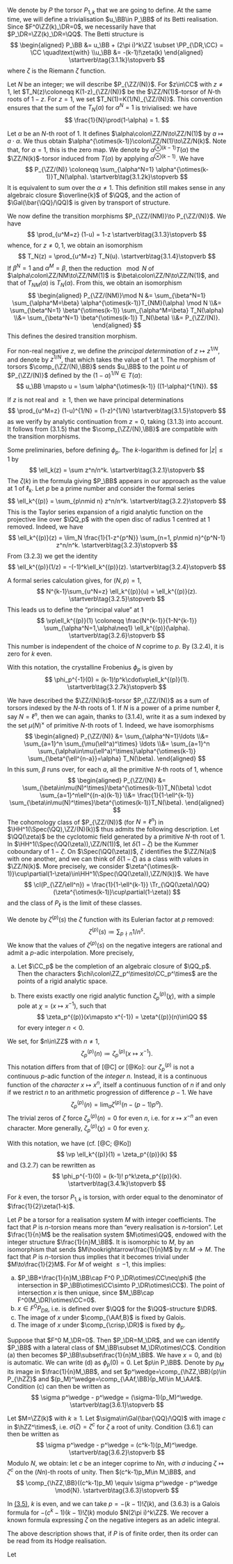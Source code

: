 ::: {.rmenv #chunk-3.1 title="3.1" latex="{3.1}"}
We denote by $P$ the torsor $P_{1,k}$ that we are going to define.
At the same time, we will define a trivialisation $u_\BB\in P_\BB$ of its Betti realisation.
Since $F^0\ZZ(k)_\DR=0$, we necessarily have that $P_\DR=\ZZ(k)_\DR=\QQ$.
The Betti structure is
$$
  \begin{aligned}
    P_\BB
    &= u_\BB + (2\pi i)^k\ZZ \subset \PP_{\DR,\CC} = \CC
    \quad\text{with}
  \\u_\BB
    &= -(k-1)!\zeta(k)
  \end{aligned}
\startverb\tag{3.1.1k}\stopverb
$$
where $\zeta$ is the Riemann $\zeta$ function.

Let $N$ be an integer; we will describe $P_{\ZZ/(N)}$.
For $z\in\CC$ with $z\neq1$, let $T_N(z)\coloneqq K(1-z)_{\ZZ/(N)}$ be the $\ZZ/N(1)$-torsor of $N$-th roots of $1-z$.
For $z=1$, we set $T_N(1)=K(1/N)_{\ZZ/(N)}$.
This convention ensures that the sum of the $T_N(\alpha)$ for $\alpha^N=1$ is trivialised: we have
$$
  \frac{1}{N}\prod(1-\alpha)
  = 1.
$$

Let $\alpha$ be an $N$-th root of $1$.
It defines $\alpha\colon\ZZ/N\to\ZZ/N(1)$ by $a\mapsto a\cdot\alpha$.
We thus obtain $\alpha^{\otimes(k-1)}\colon\ZZ/N(1)\to\ZZ/N(k)$.
Note that, for $\alpha=1$, this is the zero map.
We denote by $\alpha^{\otimes(k-1)}T(\alpha)$ the $\ZZ/N(k)$-torsor induced from $T(\alpha)$ by applying $\alpha^{\otimes(k-1)}$.
We have
$$
  P_{\ZZ/(N)}
  \coloneqq \sum_{\alpha^N=1} \alpha^{\otimes(k-1)}T_N(\alpha).
\startverb\tag{3.1.2k}\stopverb
$$
\oldpage{113}It is equivalent to sum over the $\alpha\neq1$.
This definition still makes sense in any algebraic closure $\overline{k}$ of $\QQ$, and the action of $\Gal(\bar{\QQ}/\QQ)$ is given by transport of structure.

We now define the transition morphisms $P_{\ZZ/(NM)}\to P_{\ZZ/(N)}$.
We have
$$
  \prod_{u^M=z} (1-u)
  = 1-z
\startverb\tag{3.1.3}\stopverb
$$
whence, for $z\neq0,1$, we obtain an isomorphism
$$
  T_N(z)
  = \prod_{u^M=z} T_N(u).
\startverb\tag{3.1.4}\stopverb
$$
If $\beta^N=1$ and $\alpha^M=\beta$, then the reduction $\mod N$ of $\alpha\colon\ZZ/NM\to\ZZ/NM(1)$ is $\beta\colon\ZZ/N\to\ZZ/N(1)$, and that of $T_{NM}(\alpha)$ is $T_N(\alpha)$.
From this, we obtain an isomorphism
$$
  \begin{aligned}
    P_{\ZZ/(NM)}\mod N
    &= \sum_{\beta^N=1} \sum_{\alpha^M=\beta} \alpha^{\otimes(k-1)}T_{NM}(\alpha) \mod N
  \\&= \sum_{\beta^N=1} \beta^{\otimes(k-1)} \sum_{\alpha^M=\beta} T_N(\alpha)
  \\&= \sum_{\beta^N=1} \beta^{\otimes(k-1)} T_N(\beta)
  \\&= P_{\ZZ/(N)}.
  \end{aligned}
$$
This defines the desired transition morphism.

For non-real negative $z$, we define the *principal determination* of $z\mapsto z^{1/N}$, and denote by $z^{1/N}$, that which takes the value of $1$ at $1$.
The morphism of torsors $\comp_{\ZZ/(N),\BB}$ sends $u_\BB$ to the point $u$ of $P_{\ZZ/(N)}$ defined by the $(1-\alpha)^{1/N}\in T(\alpha)$:
$$
  u_\BB
  \mapsto u
  = \sum \alpha^{\otimes(k-1)} ((1-\alpha)^{1/N}).
$$

If $z$ is not real and $\geqslant1$, then we have principal determinations
$$
  \prod_{u^M=z} (1-u)^{1/N}
  = (1-z)^{1/N}
\startverb\tag{3.1.5}\stopverb
$$
as we verify by analytic continuation from $z=0$, taking (3.1.3) into account.
It follows from (3.1.5) that the $\comp_{\ZZ/(N),\BB}$ are compatible with the transition morphisms.
:::

::: {.rmenv #chunk-3.2 title="3.2" latex="{3.2}"}
\oldpage{114}Some preliminaries, before defining $\phi_p$.
The $k$-logarithm is defined for $|z|\leqslant1$ by
$$
  \ell_k(z)
  = \sum z^n/n^k.
\startverb\tag{3.2.1}\stopverb
$$
The $\zeta(k)$ in the formula giving $P_\BB$ appears in our approach as the value at $1$ of $\ell_k$.
Let $p$ be a prime number and consider the formal series
$$
  \ell_k^{(p)}
  = \sum_{p\nmid n} z^n/n^k.
\startverb\tag{3.2.2}\stopverb
$$
This is the Taylor series expansion of a rigid analytic function on the projective line over $\QQ_p$ with the open disc of radius $1$ centred at $1$ removed.
Indeed, we have
$$
  \ell_k^{(p)}(z)
  = \lim_N \frac{1}{1-z^{p^N}} \sum_{n=1, p\nmid n}^{p^N-1} z^n/n^k.
\startverb\tag{3.2.3}\stopverb
$$
From (3.2.3) we get the identity
$$
  \ell_k^{(p)}(1/z)
  = -(-1)^k\ell_k^{(p)}(z).
\startverb\tag{3.2.4}\stopverb
$$

A formal series calculation gives, for $(N,p)=1$,
$$
  N^{k-1}\sum_{u^N=z} \ell_k^{(p)}(u)
  = \ell_k^{(p)}(z).
\startverb\tag{3.2.5}\stopverb
$$
This leads us to define the "principal value" at $1$
$$
  \vp\ell_k^{(p)}(1)
  \coloneqq \frac{N^{k-1}}{1-N^{k-1}} \sum_{\alpha^N=1,\alpha\neq1} \ell_k^{(p)}(\alpha).
\startverb\tag{3.2.6}\stopverb
$$
This number is independent of the choice of $N$ coprime to $p$.
By (3.2.4), it is zero for $k$ even.

With this notation, the crystalline Frobenius $\phi_p$ is given by
$$
  \phi_p^{-1}(0)
  = (k-1)!p^k\cdot\vp\ell_k^{(p)}(1).
\startverb\tag{3.2.7k}\stopverb
$$
:::

::: {.rmenv #chunk-3.3 title="Remark 3.3" latex="{Remark 3.3}"}
\oldpage{115}We have described the $\ZZ/(N)(k)$-torsor $P_{\ZZ/(N)}$ as a sum of torsors indexed by the $N$-th roots of $1$.
If $N$ is a power of a prime number $\ell$, say $N=\ell^n$, then we can again, thanks to (3.1.4), write it as a sum indexed by the set $\mu(N)^\times$ of primitive $N$-th roots of $1$.
Indeed, we have isomorphisms
$$
  \begin{aligned}
    P_{\ZZ/(N)}
    &= \sum_{\alpha^N=1}\ldots
  \\&= \sum_{a=1}^n \sum_{\mu(\ell^a)^\times} \ldots
  \\&= \sum_{a=1}^n \sum_{\alpha\in\mu(\ell^a)^\times}\alpha^{\otimes(k-1)} \sum_{\beta^{\ell^{n-a}}=\alpha} T_N(\beta).
  \end{aligned}
$$
In this sum, $\beta$ runs over, for each $a$, all the primitive $N$-th roots of $1$, whence
$$
  \begin{aligned}
    P_{\ZZ/(N)}
    &= \sum_{\beta\in\mu(N)^\times}\beta^{\otimes(k-1)}T_N(\beta) \cdot \sum_{a=1}^n\ell^{(n-a)(k-1)}
  \\&= \frac{1}{1-\ell^{k-1}} \sum_{\beta\in\mu(N)^\times}\beta^{\otimes(k-1)}T_N(\beta).
  \end{aligned}
$$
The cohomology class of $P_{\ZZ/(N)}$ (for $N=\ell^n$) in $\HH^1(\Spec(\QQ),\ZZ/(N)(k))$ thus admits the following description.
Let $\QQ(\zeta)$ be the cyclotomic field generated by a primitive $N$-th root of $1$.
In $\HH^1(\Spec(\QQ(\zeta)),\ZZ/N(1))$, let $\delta(1-\zeta)$ be the Kummer coboundary of $1-\zeta$.
On $\Spec(\QQ(\zeta))$, $\zeta$ identifies the $\ZZ/N(a)$ with one another, and we can think of $\delta(1-\zeta)$ as a class with values in $\ZZ/N(k)$.
More precisely, we consider $\zeta^{\otimes(k-1)}\cup\partial(1-\zeta)\in\HH^1(\Spec(\QQ(\zeta)),\ZZ/N(k))$.
We have
$$
  \cl(P_{\ZZ/\ell^n})
  = \frac{1}{1-\ell^{k-1}} \Tr_{\QQ(\zeta)/\QQ}(\zeta^{\otimes(k-1)}\cup\partial(1-\zeta))
$$
and the class of $P_\ell$ is the limit of these classes.
:::

::: {.rmenv #chunk-3.4 title="Remark 3.4" latex="{Remark 3.4}"}
We denote by $\zeta^{(p)}(s)$ the $\zeta$ function with its Eulerian factor at $p$ removed:
$$
  \zeta^{(p)}(s)
  \coloneqq \sum_{p\nmid n} 1/n^s.
$$
We know that the values of $\zeta^{(p)}(s)$ on the negative integers are rational and admit a $p$-adic interpolation.
More precisely,

a. Let $\CC_p$ be the completion of an algebraic closure of $\QQ_p$.
  Then the characters $\chi\colon\ZZ_p^\times\to\CC_p^\times$ are the points of a rigid analytic space.

b. \oldpage{116}There exists exactly one rigid analytic function $\zeta_p^{(p)}(\chi)$, with a simple pole at $\chi=(x\mapsto x^{-1})$, such that
  $$
    \zeta_p^{(p)}(x\mapsto x^{-1})
    = \zeta^{(p)}(n)\in\QQ
  $$
  for every integer $n<0$.

We set, for $n\in\ZZ$ with $n\neq1$,
$$
  \zeta_p^{(p)}(n)
  \coloneqq \zeta_p^{(p)}(x\mapsto x^{-1}).
$$
This notation differs from that of [@C] or [@Ko]: our $\zeta_p^{(p)}$ is not a continuous $p$-adic function of the *integer* $n$.
Instead, it is a continuous function of the *character* $x\mapsto x^n$, itself a continuous function of $n$ if and only if we restrict $n$ to an arithmetic progression of difference $p-1$.
We have
$$
  \zeta_p^{(p)}(n)
  = \lim_a \zeta^{(p)}(n-(p-1)p^a).
$$
The trivial zeros of $\zeta$ force $\zeta_p^{(p)}(n)=0$ for even $n$, i.e. for $x\mapsto x^{-n}$ an even character.
More generally, $\zeta_p^{(p)}(\chi)=0$ for even $\chi$.

With this notation, we have (cf. [@C; @Ko])
$$
  \vp \ell_k^{(p)}(1)
  = \zeta_p^{(p)}(k)
$$
and (3.2.7) can be rewritten as
$$
  \phi_p^{-1}(0)
  = (k-1)! p^k\zeta_p^{(p)}(k).
\startverb\tag{3.4.1k}\stopverb
$$
:::

::: {.itenv #chunk-3.5 title="Proposition 3.5" latex="{Proposition 3.5}"}
For $k$ even, the torsor $P_{1,k}$ is torsion, with order equal to the denominator of $\frac{1}{2}\zeta(1-k)$.
:::

::: {.rmenv #chunk-3.6 title="Paraphrasing 3.6" latex="{Paraphrasing 3.6}"}
Let $P$ be a torsor for a realisation system $M$ with integer coefficients.
The fact that $P$ is $n$-torsion means more than "every realisation is $n$-torsion".
Let $\frac{1}{n}M$ be the realisation system $M\otimes\QQ$, endowed with the integer structure $\frac{1}{n}M_\BB$.
It is isomorphic to $M$, by an isomorphism that sends $M\hookrightarrow\frac{1}{n}M$ by $n\colon M\to M$.
The fact that $P$ is $n$-torsion thus implies that it becomes trivial under $M\to\frac{1}{2}M$.
For $M$ of weight $\leqslant-1$, this implies:

a. \oldpage{117}$P_\BB+\frac{1}{n}M_\BB\cap F^0 P_\DR\otimes\CC\neq\phi$ (the intersection in $P_\BB\otimes\CC\simto P_\DR\otimes\CC$).
  The point of intersection $x$ is then unique, since $M_\BB\cap F^0(M_\DR)\otimes\CC=0$.
b. $x\in F^0 P_{DR}$, i.e. is defined over $\QQ$ for the $\QQ$-structure $\DR$.
c. The image of $x$ under $\comp_{\AAf,B}$ is fixed by Galois.
d. The image of $x$ under $\comp_{\crisp,\DR}$ is fixed by $\phi_p$.

Suppose that $F^0 M_\DR=0$.
Then $P_\DR=M_\DR$, and we can identify $P_\BB$ with a lateral class of $M_\BB\subset M_\DR\otimes\CC$.
Condition (a) then becomes $P_\BB\subset\frac{1}{n}M_\BB$.
We have $x=0$, and (b) is automatic.
We can write (d) as $\phi_p(0)=0$.
Let $p\in P_\BB$.
Denote by $p_M$ its image in $\frac{1}{n}M_\BB$, and set $p^\wedge=\comp_{\hZZ,\BB}(p)\in P_{\hZZ}$ and $(p_M)^\wedge=\comp_{\AAf,\BB}(p_M)\in M_\AAf$.
Condition (c) can then be written as
$$
  \sigma p^\wedge - p^\wedge
  = (\sigma-1)(p_M)^\wedge.
\startverb\tag{3.6.1}\stopverb
$$

Let $M=\ZZ(k)$ with $k\geqslant1$.
Let $\sigma\in\Gal(\bar{\QQ}/\QQ)$ with image $c$ in $\hZZ^\times$, i.e. $\sigma(\zeta)=\zeta^c$ for $\zeta$ a root of unity.
Condition (3.6.1) can then be written as
$$
  \sigma p^\wedge - p^\wedge
  = (c^k-1)(p_M)^\wedge.
\startverb\tag{3.6.2}\stopverb
$$
Modulo $N$, we obtain: let $c$ be an integer coprime to $Nn$, with $\sigma$ inducing $\zeta\mapsto\zeta^c$ on the $(Nn)$-th roots of unity.
Then $(c^k-1)p_M\in M_\BB$, and
$$
  \comp_{\hZZ,\BB}((c^k-1)p_M)
  \equiv \sigma p^\wedge - p^\wedge \mod{N}.
\startverb\tag{3.6.3}\stopverb
$$

In [(3.5)](#chunk-3.5), $k$ is even, and we can take $p=-(k-1)!\zeta(k)$, and (3.6.3) is a Galois formula for $-(c^k-1)(k-1)!\zeta(k)$ modulo $N(2\pi i)^k\ZZ$.
We recover a known formula expressing $\zeta$ on the negative integers as an adelic integral.
:::

::: {.rmenv title="Remark" latex="{Remark}"}
The above description shows that, if $P$ is of finite order, then its order can be read from its Hodge realisation.
:::

::: {.rmenv #chunk-3.7 title="3.7 (Proof of 3.5)" latex="{3.7 (Proof of 3.5)}"}
Let
:::
